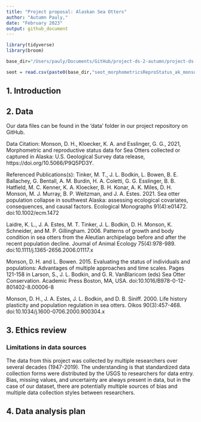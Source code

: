 ```yaml
---
title: "Project proposal: Alaskan Sea Otters"
author: "Autumn Pauly,"
date: "February 2023"
output: github_document
---
```


```r
library(tidyverse)
library(broom)
```

```r
base_dir="/Users/pauly/Documents/GitHub/project-ds-2-autumn/project-ds-2-autumn/data/"

seot = read.csv(paste0(base_dir,"seot_morphometricsReproStatus_ak_monson.csv"),h=T)
```

## 1. Introduction



## 2. Data
Our data files can be found in the 'data' folder in our project repository on GitHub. 

Data Citation: 
Monson, D. H., Kloecker, K. A. and Esslinger, G. G., 2021, Morphometric and reproductive status data for Sea Otters collected or captured in Alaska: U.S. Geological Survey data release, https://doi.org/10.5066/P9Q5PD3Y.

Referenced Publications(s): 
Tinker, M. T., J. L. Bodkin, L. Bowen, B. E. Ballachey, G. Bentall, A. M. Burdin, H. A. Coletti, G. G. Esslinger, B. B. Hatfield, M. C. Kenner, K. A. Kloecker, B. H. Konar, A. K. Miles, D. H. Monson, M. J. Murray, B. P. Weitzman, and J. A. Estes. 2021. Sea otter population collapse in southwest Alaska: assessing ecological covariates, consequences, and causal factors. Ecological Monographs 91(4):e01472. doi:10.1002/ecm.1472

Laidre, K. L., J. A. Estes, M. T. Tinker, J. L. Bodkin, D. H. Monson, K. Schneider, and M. P. Gillingham. 2006. Patterns of growth and body condition in sea otters from the Aleutian archipelago before and after the recent population decline. Journal of Animal Ecology 75(4):978-989. doi:10.1111/j.1365-2656.2006.01117.x

Monson, D. H. and L. Bowen. 2015. Evaluating the status of individuals and populations: Advantages of multiple approaches and time scales. Pages 121-158 in Larson, S., J. L. Bodkin, and G. R. VanBlaricom (eds) Sea Otter Conservation. Academic Press Boston, MA, USA. doi:10.1016/B978-0-12-801402-8.00006-8

Monson, D. H., J. A. Estes, J. L. Bodkin, and D. B. Siniff. 2000. Life history plasticity and population regulation in sea otters. Oikos 90(3):457-468. doi:10.1034/j.1600-0706.2000.900304.x

## 3. Ethics review
### Limitations in data sources
The data from this project was collected by multiple researchers over several decades (1947-2019). The understanding is that standardized data collection forms were distributed by the USGS to researchers for data entry. Bias, missing values, and uncertainty are always present in data, but in the case of our dataset, there are potentially multiple sources of bias and multiple data collection styles between researchers.

## 4. Data analysis plan



